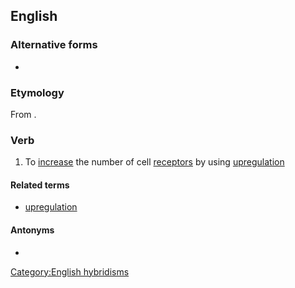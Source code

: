 {{also|up-regulate}}
==English==
{{wikipedia}}

===Alternative forms===
* {{l|en|up-regulate}}

===Etymology===
From {{prefix|en|up|regulate}}.

===Verb===
{{en-verb}}

# {{lb|en|biology}} To [[increase]] the number of cell [[receptor]]s by using [[upregulation]]

====Related terms====
* [[upregulation]]

====Antonyms====
* {{l|en|downregulate}}

[[Category:English hybridisms]]